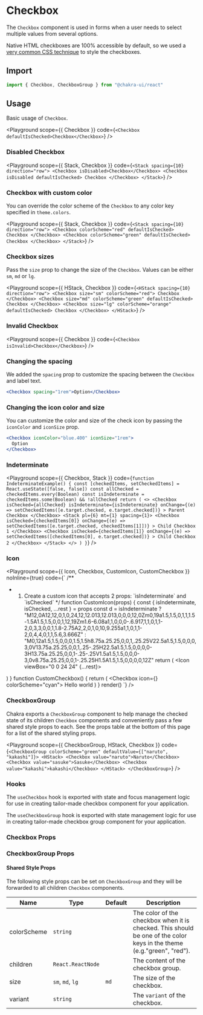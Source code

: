 

#  Checkbox

The `Checkbox` component is used in forms when a user needs to select multiple
values from several options.





Native HTML checkboxes are 100% accessible by default, so we used a
[very common CSS technique](https://dev.to/lkopacz/create-custom-keyboard-accessible-checkboxes-2036)
to style the checkboxes.

## Import

```js
import { Checkbox, CheckboxGroup } from "@chakra-ui/react"
```

## Usage

Basic usage of `Checkbox`.

<Playground
scope={{ Checkbox }}
code={`
<Checkbox defaultIsChecked>Checkbox</Checkbox>
`}
/>

### Disabled Checkbox

<Playground
scope={{ Stack, Checkbox }}
code={`
<Stack spacing={10} direction="row">
  <Checkbox isDisabled>Checkbox</Checkbox>
  <Checkbox isDisabled defaultIsChecked>
    Checkbox
  </Checkbox>
</Stack>
`}
/>

### Checkbox with custom color

You can override the color scheme of the `Checkbox` to any color key specified
in `theme.colors`.

<Playground
scope={{ Stack, Checkbox }}
code={`
<Stack spacing={10} direction="row">
  <Checkbox colorScheme="red" defaultIsChecked>
    Checkbox
  </Checkbox>
  <Checkbox colorScheme="green" defaultIsChecked>
    Checkbox
  </Checkbox>
</Stack>
`}
/>

### Checkbox sizes

Pass the `size` prop to change the size of the `Checkbox`. Values can be either
`sm`, `md` or `lg`.

<Playground
scope={{ HStack, Checkbox }}
code={`
<HStack spacing={10} direction="row">
  <Checkbox size="sm" colorScheme="red">
    Checkbox
  </Checkbox>
  <Checkbox size="md" colorScheme="green" defaultIsChecked>
    Checkbox
  </Checkbox>
  <Checkbox size="lg" colorScheme="orange" defaultIsChecked>
    Checkbox
  </Checkbox>
</HStack>
`}
/>

### Invalid Checkbox

<Playground
scope={{ Checkbox }}
code={`
<Checkbox isInvalid>Checkbox</Checkbox>
`}
/>

### Changing the spacing

We added the `spacing` prop to customize the spacing between the `Checkbox` and
label text.

```jsx live=false
<Checkbox spacing="1rem">Option</Checkbox>
```

### Changing the icon color and size

You can customize the color and size of the check icon by passing the
`iconColor` and `iconSize` prop.

```jsx live=false
<Checkbox iconColor="blue.400" iconSize="1rem">
  Option
</Checkbox>
```

### Indeterminate

<Playground
scope={{ Checkbox, Stack }}
code={`
function IndeterminateExample() {
  const [checkedItems, setCheckedItems] = React.useState([false, false])
  const allChecked = checkedItems.every(Boolean)
  const isIndeterminate = checkedItems.some(Boolean) && !allChecked
  return (
    <>
      <Checkbox
        isChecked={allChecked}
        isIndeterminate={isIndeterminate}
        onChange={(e) => setCheckedItems([e.target.checked, e.target.checked])}
      >
        Parent Checkbox
      </Checkbox>
      <Stack pl={6} mt={1} spacing={1}>
        <Checkbox
          isChecked={checkedItems[0]}
          onChange={(e) => setCheckedItems([e.target.checked, checkedItems[1]])}
        >
          Child Checkbox 1
        </Checkbox>
        <Checkbox
          isChecked={checkedItems[1]}
          onChange={(e) => setCheckedItems([checkedItems[0], e.target.checked])}
        >
          Child Checkbox 2
        </Checkbox>
      </Stack>
    </>
  )
}
`}
/>

### Icon

<Playground
scope={{ Icon, Checkbox, CustomIcon, CustomCheckbox }}
noInline={true}
code={`
/**
 * 1. Create a custom icon that accepts 2 props: \`isIndeterminate\` and \`isChecked\`
 */
function CustomIcon(props) {
  const { isIndeterminate, isChecked, ...rest } = props
  const d = isIndeterminate
    ? "M12,0A12,12,0,1,0,24,12,12.013,12.013,0,0,0,12,0Zm0,19a1.5,1.5,0,1,1,1.5-1.5A1.5,1.5,0,0,1,12,19Zm1.6-6.08a1,1,0,0,0-.6.917,1,1,0,1,1-2,0,3,3,0,0,1,1.8-2.75A2,2,0,1,0,10,9.255a1,1,0,1,1-2,0,4,4,0,1,1,5.6,3.666Z"
    : "M0,12a1.5,1.5,0,0,0,1.5,1.5h8.75a.25.25,0,0,1,.25.25V22.5a1.5,1.5,0,0,0,3,0V13.75a.25.25,0,0,1,.25-.25H22.5a1.5,1.5,0,0,0,0-3H13.75a.25.25,0,0,1-.25-.25V1.5a1.5,1.5,0,0,0-3,0v8.75a.25.25,0,0,1-.25.25H1.5A1.5,1.5,0,0,0,0,12Z"
  return (
    <Icon viewBox="0 0 24 24" {...rest}>
      <path fill="currentColor" d={d} />
    </Icon>
  )
}
function CustomCheckbox() {
  return (
    <Checkbox icon={<CustomIcon />} colorScheme="cyan">
      Hello world
    </Checkbox>
  )
}
render(<CustomCheckbox />)
`}
/>

### CheckboxGroup

Chakra exports a `CheckboxGroup` component to help manage the checked state of
its children `Checkbox` components and conveniently pass a few shared style
props to each. See the props table at the bottom of this page for a list of the
shared styling props.

<Playground
scope={{ CheckboxGroup, HStack, Checkbox }}
code={`
<CheckboxGroup colorScheme="green" defaultValue={["naruto", "kakashi"]}>
  <HStack>
    <Checkbox value="naruto">Naruto</Checkbox>
    <Checkbox value="sasuke">Sasuke</Checkbox>
    <Checkbox value="kakashi">kakashi</Checkbox>
  </HStack>
</CheckboxGroup>
`}
/>

### Hooks

The `useCheckbox` hook is exported with state and focus management logic for use
in creating tailor-made checkbox component for your application.

The `useCheckboxGroup` hook is exported with state management logic for use in
creating tailor-made checkbox group component for your application.

### Checkbox Props

<PropsTable of="Checkbox" />

### CheckboxGroup Props

<PropsTable of="CheckboxGroup" />

#### Shared Style Props

The following style props can be set on `CheckboxGroup` and they will be
forwarded to all children `Checkbox` components.

| Name        | Type              | Default | Description                                                                                                           |
| ----------- | ----------------- | ------- | --------------------------------------------------------------------------------------------------------------------- |
| colorScheme | `string`          |         | The color of the checkbox when it is checked. This should be one of the color keys in the theme (e.g."green", "red"). |
| children    | `React.ReactNode` |         | The content of the checkbox group.                                                                                    |
| size        | `sm`, `md`, `lg`  | `md`    | The size of the checkbox.                                                                                             |
| variant     | `string`          |         | The `variant` of the checkbox.                                                                                        |